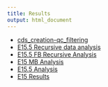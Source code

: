 ```yaml
---
title: Results
output: html_document
---
```



* [cds_creation-qc_filtering](cds_creation-qc_filtering.html)
* [E15.5 Recursive data analysis](E15_all.recursive_analysis.html)
* [E15.5 FB Recursive Analysis](E15_Fb.recursive_analysis.html)
* [E15 MB Analysis](E15_Mb.recursive_analysis.html)
* [E15.5 Analysis](e15.cluster.specific.genes.html)
* [E15 Results](E15.clustering.html)
